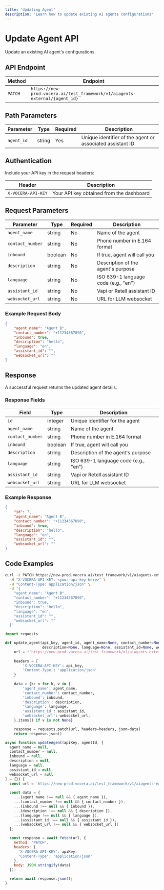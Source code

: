 ---
title: 'Updating Agent'
description: 'Learn how to update existing AI agents configurations'
---

# Update Agent API

Update an existing AI agent's configurations.

## API Endpoint

| Method | Endpoint |
|--------|----------|
| `PATCH` | `https://new-prod.vocera.ai/test_framework/v1/aiagents-external/{agent_id}` |

## Path Parameters

| Parameter | Type | Required | Description |
|-----------|------|----------|-------------|
| `agent_id` | string | Yes | Unique identifier of the agent or associated assistant ID  |

## Authentication

Include your API key in the request headers:

| Header | Description |
|--------|-------------|
| `X-VOCERA-API-KEY` | Your API key obtained from the dashboard |

## Request Parameters

| Parameter | Type | Required | Description |
|-----------|------|----------|-------------|
| `agent_name` | string | No | Name of the agent |
| `contact_number` | string | No | Phone number in E.164 format |
| `inbound` | boolean | No | If true, agent will call you |
| `description` | string | No | Description of the agent's purpose |
| `language` | string | No | ISO 639-1 language code (e.g., "en") |
| `assistant_id` | string | No | Vapi or Retell assistant ID |
| `websocket_url` | string | No | URL for LLM websocket |

### Example Request Body

```json
{
    "agent_name": "Agent B",
    "contact_number": "+11234567890",
    "inbound": true,
    "description": "hello",
    "language": "en",
    "assistant_id": "",
    "websocket_url": ""
}
```

## Response

A successful request returns the updated agent details.

### Response Fields

| Field | Type | Description |
|-------|------|-------------|
| `id` | integer | Unique identifier for the agent |
| `agent_name` | string | Name of the agent |
| `contact_number` | string | Phone number in E.164 format |
| `inbound` | boolean | If true, agent will call you |
| `description` | string | Description of the agent's purpose |
| `language` | string | ISO 639-1 language code (e.g., "en") |
| `assistant_id` | string | Vapi or Retell assistant ID |
| `websocket_url` | string | URL for LLM websocket |

### Example Response

```json
{
    "id": 7,
    "agent_name": "Agent B",
    "contact_number": "+11234567890",
    "inbound": true,
    "description": "hello",
    "language": "en",
    "assistant_id": "",
    "websocket_url": ""
}
```

## Code Examples

<CodeGroup>

```bash Curl
curl -X PATCH https://new-prod.vocera.ai/test_framework/v1/aiagents-external/7 \
  -H "X-VOCERA-API-KEY: <your-api-key-here>" \
  -H "Content-Type: application/json" \
  -d '{
    "agent_name": "Agent B",
    "contact_number": "+11234567890",
    "inbound": true,
    "description": "hello",
    "language": "en",
    "assistant_id": "",
    "websocket_url": ""
  }'
```

```python Python
import requests

def update_agent(api_key, agent_id, agent_name=None, contact_number=None, inbound=None, 
                 description=None, language=None, assistant_id=None, websocket_url=None):
    url = f'https://new-prod.vocera.ai/test_framework/v1/aiagents-external/{agent_id}'
    
    headers = {
        'X-VOCERA-API-KEY': api_key,
        'Content-Type': 'application/json'
    }
    
    data = {k: v for k, v in {
        'agent_name': agent_name,
        'contact_number': contact_number,
        'inbound': inbound,
        'description': description,
        'language': language,
        'assistant_id': assistant_id,
        'websocket_url': websocket_url,
    }.items() if v is not None}

    response = requests.patch(url, headers=headers, json=data)
    return response.json()
```

```javascript JavaScript
async function updateAgent(apiKey, agentId, {
  agent_name = null,
  contact_number = null,
  inbound = null,
  description = null,
  language = null,
  assistant_id = null,
  websocket_url = null
} = {}) {
  const url = `https://new-prod.vocera.ai/test_framework/v1/aiagents-external/${agentId}`;
  
  const data = {
    ...(agent_name !== null && { agent_name }),
    ...(contact_number !== null && { contact_number }),
    ...(inbound !== null && { inbound }),
    ...(description !== null && { description }),
    ...(language !== null && { language }),
    ...(assistant_id !== null && { assistant_id }),
    ...(websocket_url !== null && { websocket_url })
  };

  const response = await fetch(url, {
    method: 'PATCH',
    headers: {
      'X-VOCERA-API-KEY': apiKey,
      'Content-Type': 'application/json'
    },
    body: JSON.stringify(data)
  });

  return await response.json();
}
```

</CodeGroup>
